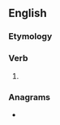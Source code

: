 ==English==

===Etymology===
{{suffix|en|sound|eth}}

===Verb===
{{head|en|verb form}}

# {{en-archaic third-person singular of|sound}}

===Anagrams===
* {{anagrams|en|houndest|unhosted}}